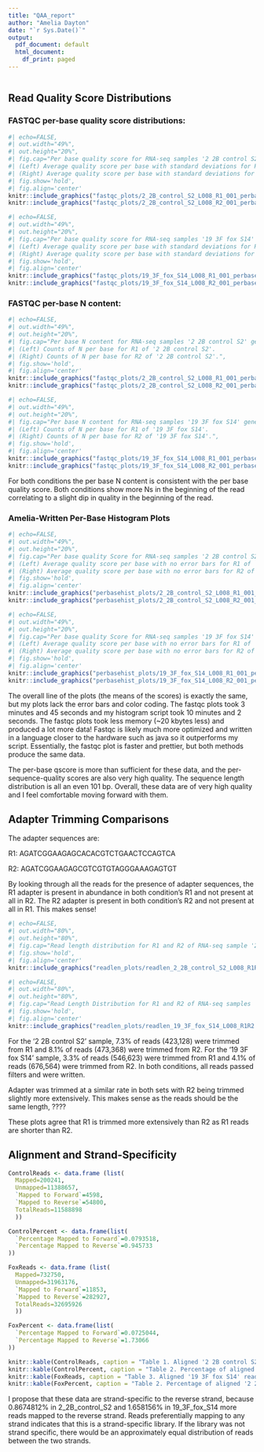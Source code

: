 ```yaml
---
title: "QAA_report"
author: "Amelia Dayton"
date: "`r Sys.Date()`"
output:
  pdf_document: default
  html_document:
    df_print: paged
---
```


```r
```

## Read Quality Score Distributions

### FASTQC per-base quality score distributions:

```r
#| echo=FALSE,
#| out.width="49%", 
#| out.height="20%",
#| fig.cap="Per base quality score for RNA-seq samples '2 2B control S2' generated with fastqc.
#| (Left) Average quality score per base with standard deviations for R1 of '2 2B control S2'.
#| (Right) Average quality score per base with standard deviations for R2 of '2 2B control S2'.",
#| fig.show='hold',
#| fig.align='center'
knitr::include_graphics("fastqc_plots/2_2B_control_S2_L008_R1_001_perbasequality.png")
knitr::include_graphics("fastqc_plots/2_2B_control_S2_L008_R2_001_perbasequality.png")
```

```r
#| echo=FALSE,
#| out.width="49%", 
#| out.height="20%",
#| fig.cap="Per base quality score for RNA-seq samples '19 3F fox S14' generated with fastqc. 
#| (Left) Average quality score per base with standard deviations for R1 of '19 3F fox S14'. 
#| (Right) Average quality score per base with standard deviations for R2 of '19 3F fox S14'.",
#| fig.show='hold',
#| fig.align='center'
knitr::include_graphics("fastqc_plots/19_3F_fox_S14_L008_R1_001_perbasequality.png")
knitr::include_graphics("fastqc_plots/19_3F_fox_S14_L008_R2_001_perbasequality.png")
```

\pagebreak

### FASTQC per-base N content:

```r
#| echo=FALSE,
#| out.width="49%", 
#| out.height="20%",
#| fig.cap="Per base N content for RNA-seq samples '2 2B control S2' generated with fastqc. 
#| (Left) Counts of N per base for R1 of '2 2B control S2'. 
#| (Right) Counts of N per base for R2 of '2 2B control S2'.",
#| fig.show='hold',
#| fig.align='center'
knitr::include_graphics("fastqc_plots/2_2B_control_S2_L008_R1_001_perbasencontent.png")
knitr::include_graphics("fastqc_plots/2_2B_control_S2_L008_R2_001_perbasencontent.png")
```

```r
#| echo=FALSE,
#| out.width="49%", 
#| out.height="20%",
#| fig.cap="Per base N content for RNA-seq samples '19 3F fox S14' generated with fastqc. 
#| (Left) Counts of N per base for R1 of '19 3F fox S14'. 
#| (Right) Counts of N per base for R2 of '19 3F fox S14'.",
#| fig.show='hold',
#| fig.align='center'
knitr::include_graphics("fastqc_plots/19_3F_fox_S14_L008_R1_001_perbasencontent.png")
knitr::include_graphics("fastqc_plots/19_3F_fox_S14_L008_R2_001_perbasencontent.png")
```

For both conditions the per base N content is consistent with the per base quality score. Both conditions show more Ns in the beginning of the read correlating to a slight dip in quality in the beginning of the read.

\pagebreak

### Amelia-Written Per-Base Histogram Plots

```r
#| echo=FALSE,
#| out.width="49%", 
#| out.height="20%",
#| fig.cap="Per base quality Score for RNA-seq samples '2 2B control S2' generated with personal python script. 
#| (Left) Average quality score per base with no error bars for R1 of '2 2B control S2'. 
#| (Right) Average quality score per base with no error bars for R2 of '2 2B control S2'.",
#| fig.show='hold',
#| fig.align='center'
knitr::include_graphics("perbasehist_plots/2_2B_control_S2_L008_R1_001_perbasehist.png")
knitr::include_graphics("perbasehist_plots/2_2B_control_S2_L008_R2_001_perbasehist.png")
```

```r
#| echo=FALSE,
#| out.width="49%", 
#| out.height="20%",
#| fig.cap="Per base quality Score for RNA-seq samples '19 3F fox S14' generated with personal python script. 
#| (Left) Average quality score per base with no error bars for R1 of '19 3F fox S14'. 
#| (Right) Average quality score per base with no error bars for R2 of '19 3F fox S14'.",
#| fig.show='hold',
#| fig.align='center'
knitr::include_graphics("perbasehist_plots/19_3F_fox_S14_L008_R1_001_perbasehist.png")
knitr::include_graphics("perbasehist_plots/19_3F_fox_S14_L008_R2_001_perbasehist.png")
```

The overall line of the plots (the means of the scores) is exactly the same, but my plots lack the error bars and color coding. The fastqc plots took 3 minutes and 45 seconds and my histogram script took 10 minutes and 2 seconds. The fastqc plots took less memory (~20 kbytes less) and produced a lot more data! Fastqc is likely much more optimized and written in a language closer to the hardware such as java so it outperforms my script. Essentially, the fastqc plot is faster and prettier, but both methods produce the same data.

The per-base qscore is more than sufficient for these data, and the per-sequence-quality scores are also very high quality. The sequence length distribution is all an even 101 bp. Overall, these data are of very high quality and I feel comfortable moving forward with them.

\pagebreak

## Adapter Trimming Comparisons

The adapter sequences are:

R1: AGATCGGAAGAGCACACGTCTGAACTCCAGTCA

R2: AGATCGGAAGAGCGTCGTGTAGGGAAAGAGTGT

By looking through all the reads for the presence of adapter sequences, the R1 adapter is present in abundance in both condition's R1 and not present at all in R2. The R2 adapter is present in both condition's R2 and not present at all in R1. This makes sense!

```r
#| echo=FALSE,
#| out.width="80%", 
#| out.height="80%",
#| fig.cap="Read length distribution for R1 and R2 of RNA-seq sample '2 2B control S2' post-adapter trimming.",
#| fig.show='hold',
#| fig.align='center'
knitr::include_graphics("readlen_plots/readlen_2_2B_control_S2_L008_R1R2.png")
```

```r
#| echo=FALSE,
#| out.width="80%", 
#| out.height="80%",
#| fig.cap="Read Length Distribution for R1 and R2 of RNA-seq samples '19 3F fox S14' post-adapter trimming.",
#| fig.show='hold',
#| fig.align='center'
knitr::include_graphics("readlen_plots/readlen_19_3F_fox_S14_L008_R1R2.png")
```

For the '2 2B control S2' sample, 7.3% of reads (423,128) were trimmed from R1 and 8.1% of reads (473,368) were trimmed from R2. For the '19 3F fox S14' sample, 3.3% of reads (546,623) were trimmed from R1 and 4.1% of reads (676,564) were trimmed from R2. In both conditions, all reads passed filters and were written.

Adapter was trimmed at a similar rate in both sets with R2 being trimmed slightly more extensively. This makes sense as the reads should be the same length, ????

These plots agree that R1 is trimmed more extensively than R2 as R1 reads are shorter than R2.

\pagebreak

## Alignment and Strand-Specificity

```r
ControlReads <- data.frame (list(
  Mapped=200241,
  Unmapped=11388657,
  `Mapped to Forward`=4598,
  `Mapped to Reverse`=54800,
  TotalReads=11588898
  ))

ControlPercent <- data.frame(list(
  `Percentage Mapped to Forward`=0.0793518,
  `Percentage Mapped to Reverse`=0.945733
))

FoxReads <- data.frame (list(
  Mapped=732750,
  Unmapped=31963176,
  `Mapped to Forward`=11853,
  `Mapped to Reverse`=282927,
  TotalReads=32695926
  ))

FoxPercent <- data.frame(list(
  `Percentage Mapped to Forward`=0.0725044,
  `Percentage Mapped to Reverse`=1.73066
))

knitr::kable(ControlReads, caption = "Table 1. Aligned '2 2B control S2' reads that map or do not map to reference mouse genome. 'Mapped to Forward' and 'Mapped to Reverse' columns found with htseq-count package and --stranded parameter.", align = "c")
knitr::kable(ControlPercent, caption = "Table 2. Percentage of aligned '2 2B control S2' reads that map to forward or reverse strand.", align = "c")
knitr::kable(FoxReads, caption = "Table 3. Aligned '19 3F fox S14' reads that map or do not map to reference mouse genome. 'Mapped to Forward' and 'Mapped to Reverse' columns found with htseq-count package and --stranded paramater.", align = "c")
knitr::kable(FoxPercent, caption = "Table 2. Percentage of aligned '2 2B control S2' reads that map to forward or reverse strand.", align = "c")

```

I propose that these data are strand-specific to the reverse strand, because 0.8674812% in 2_2B_control_S2 and 1.658156% in 19_3F_fox_S14 more reads mapped to the reverse strand. Reads preferentially mapping to any strand indicates that this is a strand-specific library. If the library was not strand specific, there would be an approximately equal distribution of reads between the two strands.

